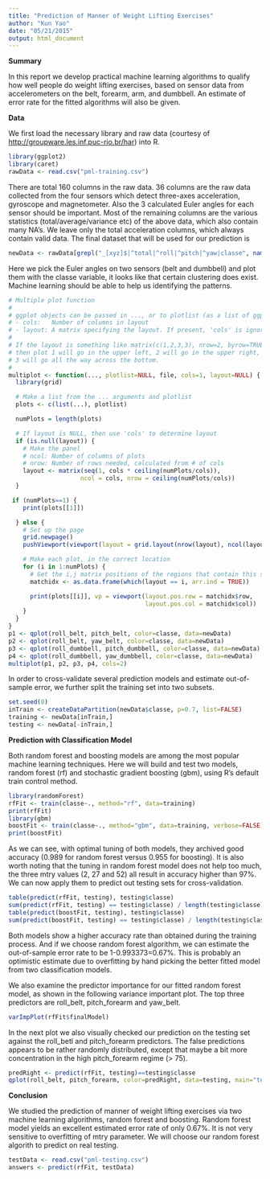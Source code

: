 ```yaml
---
title: "Prediction of Manner of Weight Lifting Exercises"
author: "Kun Yao"
date: "05/21/2015"
output: html_document
---
```


**Summary**

In this report we develop practical machine learning algorithms to qualify how well people do weight lifting exercises, based on sensor data from accelerometers on the belt, forearm, arm, and dumbbell. An estimate of error rate for the fitted algorithms will also be given.

**Data**

We first load the necessary library and raw data (courtesy of <http://groupware.les.inf.puc-rio.br/har>) into R.
```r
library(ggplot2)
library(caret)
rawData <- read.csv("pml-training.csv")
```

There are total 160 columns in the raw data. 36 columns are the raw data collected from the four sensors which detect three-axes acceleration, gyroscope  and  magnetometer. Also the 3 calculated Euler angles for each sensor should be important. Most of the remaining columns are the various statistics (total/average/variance etc) of the above data, which also contain many NA's. We leave only the total acceleration columns, which always contain valid data. The final dataset that will be used for our prediction is
```r
newData <- rawData[grepl("_[xyz]$|^total|^roll|^pitch|^yaw|classe", names(rawData))]
```

Here we pick the Euler angles on two sensors (belt and dumbbell) and plot them with the classe variable, it looks like that certain clustering does exist. Machine learning should be able to help us identifying the patterns.

```r
# Multiple plot function
#
# ggplot objects can be passed in ..., or to plotlist (as a list of ggplot objects)
# - cols:   Number of columns in layout
# - layout: A matrix specifying the layout. If present, 'cols' is ignored.
#
# If the layout is something like matrix(c(1,2,3,3), nrow=2, byrow=TRUE),
# then plot 1 will go in the upper left, 2 will go in the upper right, and
# 3 will go all the way across the bottom.
#
multiplot <- function(..., plotlist=NULL, file, cols=1, layout=NULL) {
  library(grid)

  # Make a list from the ... arguments and plotlist
  plots <- c(list(...), plotlist)

  numPlots = length(plots)

  # If layout is NULL, then use 'cols' to determine layout
  if (is.null(layout)) {
    # Make the panel
    # ncol: Number of columns of plots
    # nrow: Number of rows needed, calculated from # of cols
    layout <- matrix(seq(1, cols * ceiling(numPlots/cols)),
                    ncol = cols, nrow = ceiling(numPlots/cols))
  }

 if (numPlots==1) {
    print(plots[[1]])

  } else {
    # Set up the page
    grid.newpage()
    pushViewport(viewport(layout = grid.layout(nrow(layout), ncol(layout))))

    # Make each plot, in the correct location
    for (i in 1:numPlots) {
      # Get the i,j matrix positions of the regions that contain this subplot
      matchidx <- as.data.frame(which(layout == i, arr.ind = TRUE))

      print(plots[[i]], vp = viewport(layout.pos.row = matchidx$row,
                                      layout.pos.col = matchidx$col))
    }
  }
}
p1 <- qplot(roll_belt, pitch_belt, color=classe, data=newData)
p2 <- qplot(roll_belt, yaw_belt, color=classe, data=newData)
p3 <- qplot(roll_dumbbell, pitch_dumbbell, color=classe, data=newData)
p4 <- qplot(roll_dumbbell, yaw_dumbbell, color=classe, data=newData)
multiplot(p1, p2, p3, p4, cols=2)
```

In order to cross-validate several prediction models and estimate out-of-sample 
error, we further split the training set into two subsets.
```r
set.seed(0)
inTrain <- createDataPartition(newData$classe, p=0.7, list=FALSE)
training <- newData[inTrain,]
testing <- newData[-inTrain,]
```


**Prediction with Classification Model**

Both random forest and boosting models are among the most popular machine learning techniques. Here we will build and test two models, random forest (rf) and stochastic gradient boosting (gbm), using R's default train control method.

```r
library(randomForest)
rfFit <- train(classe~., method="rf", data=training)
print(rfFit)
library(gbm)
boostFit <- train(classe~., method="gbm", data=training, verbose=FALSE)
print(boostFit)
```

As we can see, with optimal tuning of both models, they archived good accuracy (0.989 for random forest versus 0.955 for boosting). It is also worth noting that the tuning in random forest model does not help too much, the three mtry values (2, 27 and 52) all result in accuracy higher than 97%. We can now apply them to predict out testing sets for cross-validation.

```r
table(predict(rfFit, testing), testing$classe)
sum(predict(rfFit, testing) == testing$classe) / length(testing$classe)
table(predict(boostFit, testing), testing$classe)
sum(predict(boostFit, testing) == testing$classe) / length(testing$classe)
```

Both models show a higher accuracy rate than obtained during the training process. And if we choose random forest algorithm, we can estimate the out-of-sample error rate to be 1-0.993373=0.67%. This is probably an optimistic estimate due to overfitting by hand picking the better fitted model from two classification models.

We also examine the predictor importance for our fitted random forest model, as shown in the following variance important plot. The top three predictors are roll_belt, pitch_forearm and yaw_belt.

```r
varImpPlot(rfFit$finalModel)
```

In the next plot we also visually checked our prediction on the testing set against the roll_betl and pitch_forearm predictors. The false predictions appears to be rather randomly distributed, except that maybe a bit more concentration in the high pitch_forearm regime (> 75).

```r
predRight <- predict(rfFit, testing)==testing$classe
qplot(roll_belt, pitch_forearm, color=predRight, data=testing, main="testing predictions")
```

**Conclusion**

We studied the prediction of manner of weight lifting exercises via two machine learning algorithms, random forest and boosting. Random forest model yields an excellent estimated error rate of only 0.67%. It is not very sensitive to overfitting of mtry parameter. We will choose our random forest algorith to predict on real testing.

```r
testData <- read.csv("pml-testing.csv")
answers <- predict(rfFit, testData)
```
